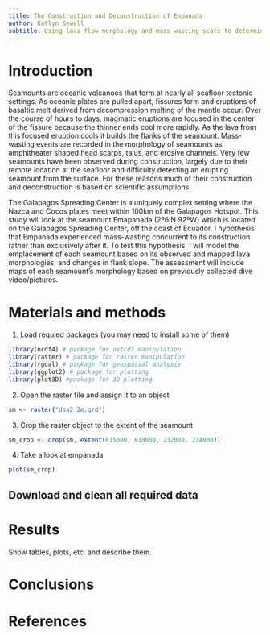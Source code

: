 ```yaml
---
title: The Construction and Deconstruction of Empanada
author: Katlyn Sewell
subtitle: Using lava flow morphology and mass wasting scars to determine if Empanada fell apart while it was being built  
---
```


# Introduction 
 Seamounts are oceanic volcanoes that form at nearly all seafloor tectonic settings. As oceanic plates are pulled apart, fissures form and eruptions of basaltic melt derived from decompression melting of the mantle occur. Over the course of hours to days, magmatic eruptions are focused in the center of the fissure because the thinner ends cool more rapidly. As the lava from this focused eruption cools it builds the flanks of the seamount. Mass-wasting events are recorded in the morphology of seamounts as amphitheater shaped head scarps, talus, and erosive channels. Very few seamounts have been observed during construction, largely due to their remote location at the seafloor and difficulty detecting an erupting seamount from the surface. For these reasons much of their construction and deconstruction is based on scientific assumptions.  
  
  The Galapagos Spreading Center is a uniquely complex setting where the Nazca and Cocos plates meet within 100km of the Galapagos Hotspot. This study will look at the seamount Emapanada (2º6’N 92ºW) which is located on the Galapagos Spreading Center, off the coast of Ecuador. I hypothesis that Empanada experienced mass-wasting concurrent to its construction rather than exclusively after it. To test this hypothesis, I will model the emplacement of each seamount based on its observed and mapped lava morphologies, and changes in flank slope. The assessment will include maps of each seamount’s morphology based on previously collected dive video/pictures.

# Materials and methods 
1. Load requied packages (you may need to install some of them)
```r
library(ncdf4) # package for netcdf manipulation
library(raster) # package for raster manipulation
library(rgdal) # package for geospatial analysis
library(ggplot2) # package for plotting
library(plot3D) #package for 3D plotting
```

2. Open the raster file and assign it to an object

```r
sm <- raster("dsa2_2m.grd")
```

3. Crop the raster object to the extent of the seamount

```r
sm_crop <- crop(sm, extent(615000, 618000, 232000, 234000))
```

4. Take a look at empanada

```r
plot(sm_crop)
```

## Download and clean all required data 


# Results

Show tables, plots, etc. and describe them.


# Conclusions


# References
